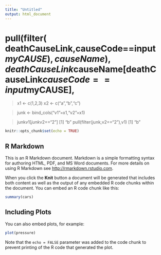 ```yaml
---
title: "Untitled"
output: html_document
---
```








# pull(filter( deathCauseLink,causeCode==input$myCAUSE),causeName),
                 deathCauseLink$causeName[deathCauseLink$causeCode==input$myCAUSE],





> x1 <- c(1,2,3)
> x2 <- c("a","b","c")

> junk <- bind_cols("v1"=x1,"v2"=x1)

> junk$v1[junk$v2=="2"]
[1] "b"
> pull(filter(junk,v2=="2"),v1)
[1] "b"










```r
knitr::opts_chunk$set(echo = TRUE)
```

## R Markdown

This is an R Markdown document. Markdown is a simple formatting syntax for authoring HTML, PDF, and MS Word documents. For more details on using R Markdown see <http://rmarkdown.rstudio.com>.

When you click the **Knit** button a document will be generated that includes both content as well as the output of any embedded R code chunks within the document. You can embed an R code chunk like this:

```r
summary(cars)
```

## Including Plots

You can also embed plots, for example:

```r
plot(pressure)
```

Note that the `echo = FALSE` parameter was added to the code chunk to prevent printing of the R code that generated the plot.
